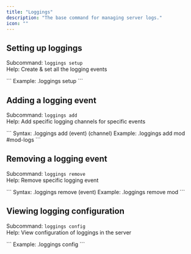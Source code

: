 ```yaml
---
title: "Loggings"
description: "The base command for managing server logs."
icon: ""
---
```



## Setting up loggings

Subcommand: `loggings setup` <br /> Help: Create & set all the logging events

<div id="enable"/>
<Tabs>
    <Tab title="Usage">
       ```
       Example: .loggings setup
       ```
    </Tab>
</Tabs>
<br />

## Adding a logging event

Subcommand: `loggings add` <br /> 
Help: Add specific logging channels for specific events <br /> 

<Tabs>
    <Tab title="Usage">
       ```
       Syntax: .loggings add (event) (channel)
       Example: .loggings add mod #mod-logs
       ```
    </Tab>
</Tabs>

## Removing a logging event

Subcommand: `loggings remove` <br /> 
Help: Remove specific logging event <br /> 

<Tabs>
    <Tab title="Usage">
       ```
       Syntax: .loggings remove (event)
       Example: .loggings remove mod
       ```
    </Tab>
</Tabs>

## Viewing logging configuration

Subcommand: `loggings config` <br /> 
Help: View configuration of loggings in the server<br /> 
<div id="config"/>
<Tabs>
    <Tab title="Usage">
       ```
       Example: .loggings config
       ```
    </Tab>
</Tabs>

<br />



